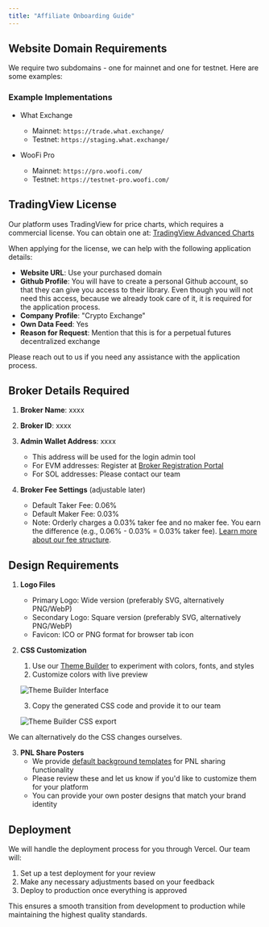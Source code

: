 ```yaml
---
title: "Affiliate Onboarding Guide"
---
```


## Website Domain Requirements

We require two subdomains - one for mainnet and one for testnet. Here are some examples:

### Example Implementations

- What Exchange

  - Mainnet: `https://trade.what.exchange/`
  - Testnet: `https://staging.what.exchange/`

- WooFi Pro
  - Mainnet: `https://pro.woofi.com/`
  - Testnet: `https://testnet-pro.woofi.com/`

## TradingView License

Our platform uses TradingView for price charts, which requires a commercial license. You can obtain one at:
[TradingView Advanced Charts](https://www.tradingview.com/advanced-charts/)

When applying for the license, we can help with the following application details:

- **Website URL**: Use your purchased domain
- **Github Profile**: You will have to create a personal Github account, so that they can give you access to their library. Even though you will not need this access, because we already took care of it, it is required for the application process.
- **Company Profile**: "Crypto Exchange"
- **Own Data Feed**: Yes
- **Reason for Request**: Mention that this is for a perpetual futures decentralized exchange

Please reach out to us if you need any assistance with the application process.

## Broker Details Required

1. **Broker Name**: xxxx
2. **Broker ID**: xxxx
3. **Admin Wallet Address**: xxxx

   - This address will be used for the login admin tool
   - For EVM addresses: Register at [Broker Registration Portal](https://orderlynetwork.github.io/broker-registration/)
   - For SOL addresses: Please contact our team

4. **Broker Fee Settings** (adjustable later)
   - Default Taker Fee: 0.06%
   - Default Maker Fee: 0.03%
   - Note: Orderly charges a 0.03% taker fee and no maker fee. You earn the difference (e.g., 0.06% - 0.03% = 0.03% taker fee). [Learn more about our fee structure](/build-on-omnichain/user-flows/custom-fees).

## Design Requirements

1. **Logo Files**

   - Primary Logo: Wide version (preferably SVG, alternatively PNG/WebP)
   - Secondary Logo: Square version (preferably SVG, alternatively PNG/WebP)
   - Favicon: ICO or PNG format for browser tab icon

2. **CSS Customization**

   1. Use our [Theme Builder](https://storybook.orderly.network/?path=/story/package-trading-tradingpage--page&globals=theme:custom) to experiment with colors, fonts, and styles
   2. Customize colors with live preview

   ![Theme Builder Interface](/images/theme-builder.webp)

   3. Copy the generated CSS code and provide it to our team

   ![Theme Builder CSS export](/images/theme-builder-css.webp)

<Note>We can alternatively do the CSS changes ourselves.</Note>

3. **PNL Share Posters**
   - We provide [default background templates](https://github.com/OrderlyNetwork/broker-template/tree/main/public/pnl) for PNL sharing functionality
   - Please review these and let us know if you'd like to customize them for your platform
   - You can provide your own poster designs that match your brand identity

## Deployment

We will handle the deployment process for you through Vercel. Our team will:

1. Set up a test deployment for your review
2. Make any necessary adjustments based on your feedback
3. Deploy to production once everything is approved

This ensures a smooth transition from development to production while maintaining the highest quality standards.
